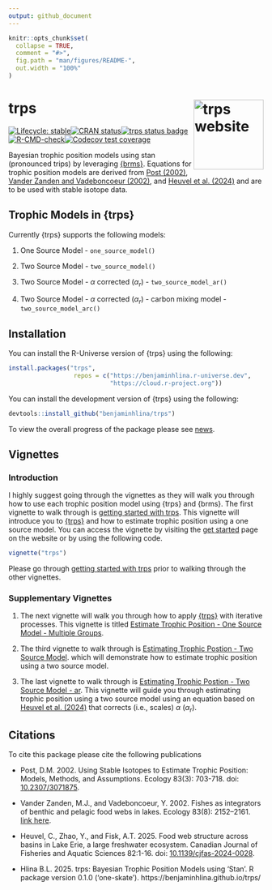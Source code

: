 ```yaml
---
output: github_document
---
```


<!-- README.md is generated from README.Rmd. Please edit that file -->

```r
knitr::opts_chunk$set(
  collapse = TRUE,
  comment = "#>",
  fig.path = "man/figures/README-",
  out.width = "100%"
)
```

# trps <a href="https://benjaminhlina.github.io/trps/"><img src="man/figures/logo.png" align="right" height="138" alt="trps website" /></a>
  
<!-- badges: start -->
[![Lifecycle: stable](https://img.shields.io/badge/lifecycle-stable-brightgreen.svg)](https://lifecycle.r-lib.org/articles/stages.html#stable)[![CRAN status](https://www.r-pkg.org/badges/version/trps)](https://CRAN.R-project.org/package=trps)[![trps status badge](https://benjaminhlina.r-universe.dev/trps/badges/version)](https://benjaminhlina.r-universe.dev/trps)[![R-CMD-check](https://github.com/benjaminhlina/trps/actions/workflows/R-CMD-check.yaml/badge.svg)](https://github.com/benjaminhlina/trps/actions/workflows/R-CMD-check.yaml)[![Codecov test coverage](https://codecov.io/gh/benjaminhlina/trps/graph/badge.svg)](https://app.codecov.io/gh/benjaminhlina/trps)


<!-- badges: end -->

Bayesian trophic position models using stan (pronounced trips) by leveraging [{brms}](https://paulbuerkner.com/brms/). Equations for trophic position models are derived from [Post (2002)](https://esajournals.onlinelibrary.wiley.com/doi/abs/10.1890/0012-9658%282002%29083%5B0703%3AUSITET%5D2.0.CO%3B2), [Vander Zanden and Vadeboncoeur (2002)](https://esajournals.onlinelibrary.wiley.com/doi/full/10.1890/0012-9658%282002%29083%5B2152%3AFAIOBA%5D2.0.CO%3B2), and [Heuvel et al. (2024)](https://doi.org/10.1139/cjfas-2024-0028) and are to be used with stable isotope data.  

## Trophic Models in {trps}

Currently {trps} supports the following models: 

1) One Source Model - `one_source_model()`

2) Two Source Model - `two_source_model()`

3) Two Source Model - $\alpha$ corrected ($\alpha_r$) - `two_source_model_ar()`

4) Two Source Model - $\alpha$ corrected ($\alpha_r$) - carbon mixing model - 
`two_source_model_arc()`


## Installation

You can install the R-Universe version of {trps} using the following:

``` r
install.packages("trps", 
                  repos = c("https://benjaminhlina.r-universe.dev",
                            "https://cloud.r-project.org"))
```

You can install the development version of {trps} using the following:

``` r
devtools::install_github("benjaminhlina/trps")
```

To view the overall progress of the package please see 
[news](https://benjaminhlina.github.io/trps/news/index.html). 

## Vignettes 
### Introduction

I highly suggest going through the vignettes as they will walk you through 
how to use each trophic position model using {trps} and {brms}. The 
first vignette to walk through is [getting started with trps](https://benjaminhlina.github.io/trps/articles/trps.html). 
This vignette will introduce you to 
[{trps}](https://benjaminhlina.github.io/trps/) and how
to estimate trophic position using a one source model. You can access the 
vignette by visiting the
[get started](https://benjaminhlina.github.io/trps/articles/trps.html) 
page on the website or by 
using the following code. 

``` r
vignette("trps")
```

Please go through
[getting started with trps](https://benjaminhlina.github.io/trps/articles/trps.html) 
prior to walking through the other vignettes. 

### Supplementary Vignettes 
 
1. The next vignette will walk you through how to apply 
[{trps}](https://benjaminhlina.github.io/trps/) with iterative
processes. This vignette is titled 
[Estimate Trophic Position - One Source Model - Multiple Groups](https://benjaminhlina.github.io/trps/articles/estimate_trophic_position_one_source_multiple_groups.html). 

2. The third vignette to walk through is 
[Estimating Trophic Postion - Two Source Model](https://benjaminhlina.github.io/trps/articles/estimate_trophic_position_two_source_model.html).
which will demonstrate how to estimate trophic position using a two source model. 

3. The last vignette to walk through is 
[Estimating Trophic Postion - Two Source Model - ar](https://benjaminhlina.github.io/trps/articles/estimate_trophic_position_two_source_model_ar.html). 
This vignette will guide you through estimating trophic position using a two 
source model using an equation based on [Heuvel et al. (2024)](https://doi.org/10.1139/cjfas-2024-0028)  that corrects (i.e., scales) $\alpha$ ($\alpha_r$).

## Citations

To cite this package please cite the following publications

- Post, D.M. 2002. Using Stable Isotopes to Estimate Trophic Position: Models, Methods, and Assumptions. Ecology 83(3): 703-718. doi: [10.2307/3071875](https://esajournals.onlinelibrary.wiley.com/doi/full/10.1890/0012-9658%282002%29083%5B0703%3AUSITET%5D2.0.CO%3B2).

- Vander Zanden, M.J., and Vadeboncoeur, Y. 2002. Fishes as integrators of benthic and pelagic food webs in lakes. Ecology 83(8): 2152–2161. [link here](https://esajournals.onlinelibrary.wiley.com/doi/abs/10.1890/0012-9658(2002)083[2152:FAIOBA]2.0.CO;2).

- Heuvel, C., Zhao, Y., and Fisk, A.T. 2025. Food web structure across basins in Lake Erie, a large freshwater ecosystem. Canadian Journal of Fisheries and Aquatic Sciences 82:1-16. doi: [10.1139/cjfas-2024-0028](https://doi.org/10.1139/cjfas-2024-0028).

- Hlina B.L. 2025. trps: Bayesian Trophic Position Models using 'Stan'. R package 
version 0.1.0 ('one-skate'). https://benjaminhlina.github.io/trps/
